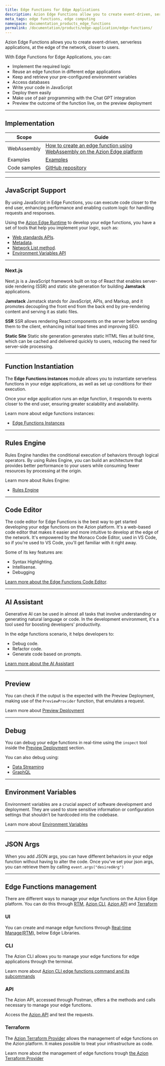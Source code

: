 ```yaml
---
title: Edge Functions for Edge Applications
description: Azion Edge Functions allow you to create event-driven, serverless applications, at the edge of the network, closer to users.
meta_tags: edge functions, edge computing
namespace: documentation_products_edge_functions
permalink: /documentation/products/edge-application/edge-functions/
---
```


Azion Edge Functions allows you to create event-driven, serverless applications, at the edge of the network, closer to users.

With Edge Functions for Edge Applications, you can:

- Implement the required logic
- Reuse an edge function in different edge applications
- Keep and retrieve your pre-configured environment variables
- Access databases
- Write your code in JavaScript
- Deploy them easily
- Make use of pair programming with the Chat GPT integration
- Preview the outcome of the function live, on the preview deployment

---

## Implementation

| Scope | Guide |
| - | - | 
| WebAssembly | [How to create an edge function using WebAssembly on the Azion Edge platform](/en/documentation/products/guides/webassembly-on-azion-platform/) |
| Examples | [Examples](https://fun-cranberry.cloudvent.net/en/documentation/products/edge-application/edge-functions/javascript-examples/) |
| Code samples | [GitHub repository](https://github.com/aziontech/azion-samples/tree/dev/samples) |

---

## JavaScript Support

By using JavaScript in Edge Functions, you can execute code closer to the end user, enhancing performance and enabling custom logic for handling requests and responses.

Using the [Azion Edge Runtime](/en/documentation/products/edge-application/edge-functions/runtime/overview/) to develop your edge functions, you have a set of tools that help you implement your logic, such as:

- [Web standards APIs](/en/documentation/products/edge-application/edge-functions/runtime-apis/javascript/).
- [Metadata](/en/documentation/products/edge-application/edge-functions/runtime/api-reference/metadata/).
- [Network List method](/en/documentation/products/edge-application/edge-functions/runtime/api-reference/network-list/).
- [Environment Variables API](/en/documentation/products/edge-application/edge-functions/runtime/api-reference/environment-variables/)

---

### Next.js

Next.js is a JavaScript framework built on top of React that enables server-side rendering (SSR) and static site generation for building **Jamstack** applications.

**Jamstack**
Jamstack stands for JavaScript, APIs, and Markup, and it promotes decoupling the front end from the back end by pre-rendering content and serving it as static files.

**SSR**
SSR allows rendering React components on the server before sending them to the client, enhancing initial load times and improving SEO.

**Static Site**
Static site generation generates static HTML files at build time, which can be cached and delivered quickly to users, reducing the need for server-side processing.

---

## Function Instantiation

The **Edge Functions instances** module allows you to instantiate serverless functions in your edge applications, as well as set up conditions for their execution.

Once your edge application runs an edge function, it responds to events closer to the end user, ensuring greater scalability and availability.

Learn more about edge functions instances:

- [Edge Functions Instances](https://www.azion.com/en/documentation/products/edge-application/edge-functions-instances/)

---

## Rules Engine

Rules Engine handles the conditional execution of behaviors through logical operators. By using Rules Engine, you can build an architecture that provides better performance to your users while consuming fewer resources by processing at the origin.

Learn more about Rules Engine:

- [Rules Engine](https://www.azion.com/en/documentation/products/edge-application/edge-functions-instances/)

---

## Code Editor

The code editor for Edge Functions is the best way to get started developing your edge functions on the Azion platform. It's a web-based code editor that makes it easier and more intuitive to develop at the edge of the network. It's empowered by the Monaco Code Editor, used in VS Code, so if you're used to VS Code, you'll get familiar with it right away.

Some of its key features are:

- Syntax Highlighting.
- Intellisense.
- Debugging

[Learn more about the Edge Functions Code Editor](/en/documentation/products/edge-application/edge-functions/runtime-api/code-editor/).

---

## AI Assistant

Generative AI can be used in almost all tasks that involve understanding or generating natural language or code. In the development environment, it's a tool used for boosting developers' productivity.

In the edge functions scenario, it helps developers to:

- Debug code.
- Refactor code.
- Generate code based on prompts.

[Learn more about the AI Assistant](/en/documentation/products/edge-application/edge-functions/runtime-api/ai-integration/)

---

## Preview

You can check if the output is the expected with the Preview Deployment, making use of the `PreviewProvider` function, that emulates a request.

Learn more about [Preview Deployment](/en/documentation/products/edge-application/edge-functions/runtime-api/preview-deployment/)

---

## Debug

You can debug your edge functions in real-time using the `inspect` tool inside the [Preview Deployment](/en/documentation/products/edge-application/edge-functions/runtime-api/preview-deployment/) section.

You can also debug using:

- [Data Streaming](/en/documentation/products/guides/debugging-functions-data-streaming/)
- [GraphQL](/en/documentation/products/guides/debugging-functions-graphql/)

---

## Environment Variables

Environment variables are a crucial aspect of software development and deployment. They are used to store sensitive information or configuration settings that shouldn’t be hardcoded into the codebase.

Learn more about [Environment Variables](/en/documentation/products/edge-functions/environment-variables/)

---

## JSON Args

When you add JSON args, you can have different behaviors in your edge function without having to alter the code. Once you've set your json args, you can retrieve them by calling `event.args("desiredArg")`

---
## Edge Functions management

There are different ways to manage your edge functions on the Azion Edge platform. You can do this through [RTM](), [Azion CLI](), [Azion API]() and [Terraform]()

### UI

You can create and manage edge functions through [Real-time Manage(RTM)](), below Edge Libraries.

### CLI

The Azion CLI allows you to manage your edge functions for edge applications through the terminal.

Learn more about [Azion CLI edge functions command and its subcommands
](https://www.azion.com/en/documentation/products/cli/edge-functions/)

### API

The Azion API, accessed through Postman, offers a the methods and calls necessary to manage your edge functions. 

Access the [Azion API]() and test the requests.

### Terraform

The [Azion Terraform Provider]() allows the management of edge functions on the Azion platform. It makes possible to treat your infrastructure as code.

Learn more about the management of edge functions trough [the Azion Terraform Provider]()

